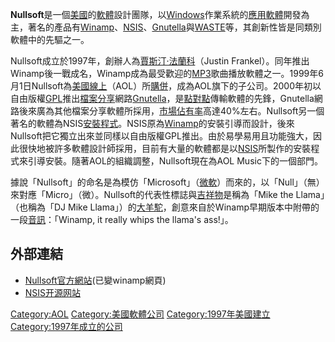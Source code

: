 {{refimprove|time=2014-07-11T12:44:59+00:00}}
'''Nullsoft'''是一個[[美國|美國]]的[[軟體|軟體]]設計團隊，以[[Windows|Windows]]作業系統的[[應用軟體|應用軟體]]開發為主，著名的產品有[[Winamp|Winamp]]、[[NSIS|NSIS]]、[[Gnutella|Gnutella]]與[[WASTE|WASTE]]等，其創新性皆是同類別軟體中的先驅之一。

Nullsoft成立於1997年，創辦人為[[賈斯汀·法蘭科|賈斯汀·法蘭科]]（Justin Frankel）。同年推出Winamp後一戰成名，Winamp成為最受歡迎的[[MP3|MP3]]歌曲播放軟體之一。1999年6月1日Nullsoft為[[美國線上|美國線上]]（AOL）所[[購併|購併]]，成為AOL旗下的子公司。2000年初以自由版權[[GPL|GPL]]推出[[檔案分享|檔案分享]]網路[[Gnutella|Gnutella]]，是[[點對點|點對點]]傳輸軟體的先鋒，Gnutella網路後來廣為其他檔案分享軟體所採用，[[市場佔有率|市場佔有率]]高達40%左右。Nullsoft另一個著名的軟體為NSIS[[安裝程式|安裝程式]]。NSIS原為[[Winamp|Winamp]]的安裝引導而設計，後來Nullsoft把它獨立出來並同樣以自由版權GPL推出。由於易學易用且功能強大，因此很快地被許多軟體設計師採用，目前有大量的軟體都是以[[NSIS|NSIS]]所製作的安裝程式來引導安裝。隨著AOL的組織調整，Nullsoft現在為AOL Music下的一個部門。

據說「Nullsoft」的命名是為模仿「Microsoft」（[[微軟|微軟]]）而來的，以「Null」（無）來對應「Micro」（微）。Nullsoft的代表性標誌與[[吉祥物|吉祥物]]是稱為「Mike the Llama」（也稱為「DJ Mike Llama」）的[[大羊駝|大羊駝]]，創意來自於Winamp早期版本中附帶的一段[[音訊|音訊]]：「Winamp, it really whips the llama's ass!」。

== 外部連結 ==
* [http://www.nullsoft.com/ Nullsoft官方網站]{{Wayback|url=http://www.nullsoft.com/ |date=20090801041009 }}(已變winamp網頁)
* [https://web.archive.org/web/20080516065536/http://nsis.sourceforge.net/ NSIS开源网站]

[[Category:AOL|Category:AOL]]
[[Category:美國軟體公司|Category:美國軟體公司]]
[[Category:1997年美國建立|Category:1997年美國建立]]
[[Category:1997年成立的公司|Category:1997年成立的公司]]